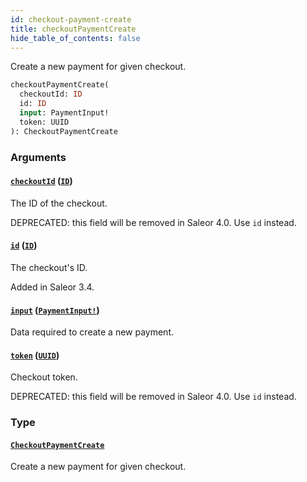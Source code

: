 ```yaml
---
id: checkout-payment-create
title: checkoutPaymentCreate
hide_table_of_contents: false
---
```


Create a new payment for given checkout.

```graphql
checkoutPaymentCreate(
  checkoutId: ID
  id: ID
  input: PaymentInput!
  token: UUID
): CheckoutPaymentCreate
```

### Arguments

#### [`checkoutId`](#) ([`ID`](../../../developer/api-reference/scalars/id))

The ID of the checkout.

DEPRECATED: this field will be removed in Saleor 4.0. Use `id` instead.

#### [`id`](#) ([`ID`](../../../developer/api-reference/scalars/id))

The checkout's ID.

Added in Saleor 3.4.

#### [`input`](#) ([`PaymentInput!`](../../../developer/api-reference/inputs/payment-input))

Data required to create a new payment.

#### [`token`](#) ([`UUID`](../../../developer/api-reference/scalars/uuid))

Checkout token.

DEPRECATED: this field will be removed in Saleor 4.0. Use `id` instead.

### Type

#### [`CheckoutPaymentCreate`](../../../developer/api-reference/objects/checkout-payment-create)

Create a new payment for given checkout.
